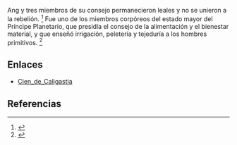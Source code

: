 Ang y tres miembros de su consejo permanecieron leales y no se unieron a la rebelión. <ref>{{lib|LU|67|4|1}}</ref> Fue uno de los miembros corpóreos del estado mayor del Príncipe Planetario, que presidía el consejo de la alimentación y el bienestar material, y que enseñó irrigación, peletería y tejeduría a los hombres primitivos. <ref>{{lib|LU|66|5|2}}</ref> 

== Enlaces ==

* [[Cien_de_Caligastia]]


== Referencias ==
<references />
